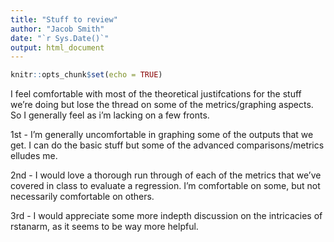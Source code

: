 ```yaml
---
title: "Stuff to review"
author: "Jacob Smith"
date: "`r Sys.Date()`"
output: html_document
---
```


```r
knitr::opts_chunk$set(echo = TRUE)
```

I feel comfortable with most of the theoretical justifcations for the stuff we're doing but lose the thread on some of the metrics/graphing aspects.
So I generally feel as i'm lacking on a few fronts.

1st - I'm generally uncomfortable in graphing some of the outputs that we get. I can do the basic stuff but some of the advanced comparisons/metrics elludes me.

2nd - I would love a thorough run through of each of the metrics that we've covered in class to evaluate a regression. I'm comfortable on some, but not necessarily comfortable on others. 

3rd - I would appreciate some more indepth discussion on the intricacies of rstanarm, as it seems to be way more helpful. 

